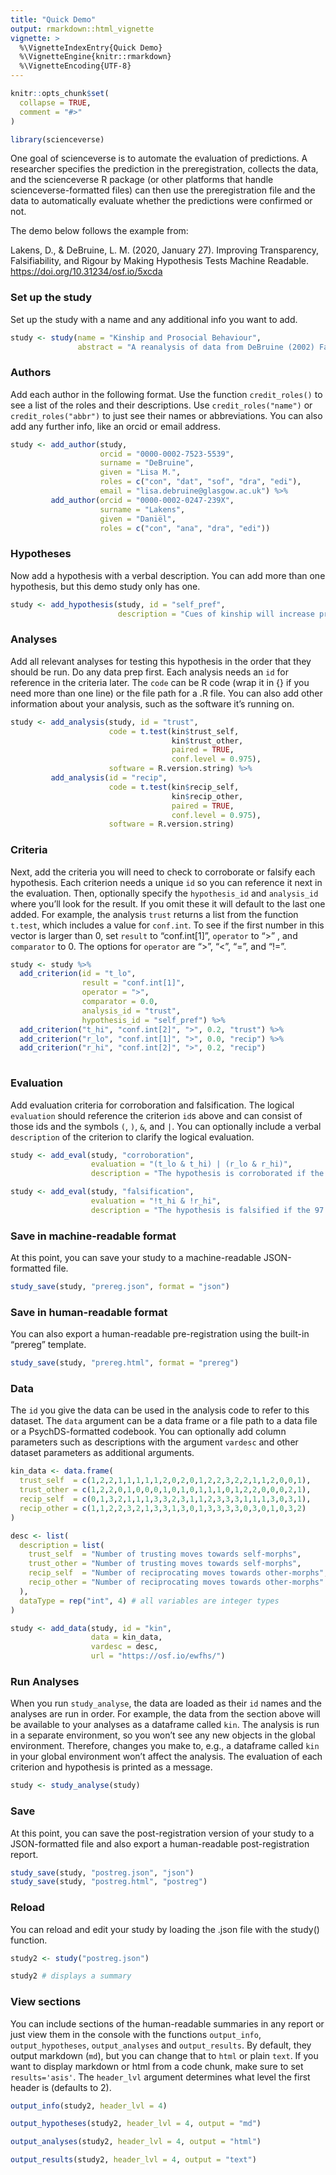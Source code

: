 ```yaml
---
title: "Quick Demo"
output: rmarkdown::html_vignette
vignette: >
  %\VignetteIndexEntry{Quick Demo}
  %\VignetteEngine{knitr::rmarkdown}
  %\VignetteEncoding{UTF-8}
---
```


```r
knitr::opts_chunk$set(
  collapse = TRUE,
  comment = "#>"
)
```

```r
library(scienceverse)
```

One goal of scienceverse is to automate the evaluation of predictions. A researcher specifies the prediction in the preregistration, collects the data, and the scienceverse R package (or other platforms that handle scienceverse-formatted files) can then use the preregistration file and the data to automatically evaluate whether the predictions were confirmed or not.

The demo below follows the example from: 

Lakens, D., & DeBruine, L. M. (2020, January 27). Improving Transparency, Falsifiability, and Rigour by Making Hypothesis Tests Machine Readable. <https://doi.org/10.31234/osf.io/5xcda>

### Set up the study

Set up the study with a name and any additional info you want to add.

```r
study <- study(name = "Kinship and Prosocial Behaviour",
               abstract = "A reanalysis of data from DeBruine (2002) Facial Resemblance Enhances Trust, PRSLB.")
```

### Authors

Add each author in the following format. Use the function `credit_roles()` to see a list of the roles and their descriptions. Use `credit_roles("name")` or `credit_roles("abbr")` to just see their names or abbreviations. You can also add any further info, like an orcid or email address.

```r
study <- add_author(study, 
                    orcid = "0000-0002-7523-5539",
                    surname = "DeBruine",
                    given = "Lisa M.",
                    roles = c("con", "dat", "sof", "dra", "edi"),
                    email = "lisa.debruine@glasgow.ac.uk") %>%
         add_author(orcid = "0000-0002-0247-239X",
                    surname = "Lakens",
                    given = "Daniël",
                    roles = c("con", "ana", "dra", "edi"))
```

### Hypotheses

Now add a hypothesis with a verbal description. You can add more than one hypothesis, but this demo study only has one.

```r
study <- add_hypothesis(study, id = "self_pref",
                        description = "Cues of kinship will increase prosocial behaviour. Cues of kinship will be manipulated by morphed facial self-resemblance. Prosocial behaviour will be measured by responses in the trust game. The prediction is that the number of trusting AND/OR reciprocating moves will be greater to self morphs than to other morphs.")
```

### Analyses

Add all relevant analyses for testing this hypothesis in the order that they should be run. Do any data prep first. Each analysis needs an `id` for reference in the criteria later. The `code` can be R code (wrap it in {} if you need more than one line) or the file path for a .R file. You can also add other information about your analysis, such as the software it's running on. 

```r
study <- add_analysis(study, id = "trust",
                      code = t.test(kin$trust_self, 
                                    kin$trust_other, 
                                    paired = TRUE, 
                                    conf.level = 0.975), 
                      software = R.version.string) %>%
         add_analysis(id = "recip",
                      code = t.test(kin$recip_self,
                                    kin$recip_other,
                                    paired = TRUE,
                                    conf.level = 0.975), 
                      software = R.version.string)
```

### Criteria

Next, add the criteria you will need to check to corroborate or falsify each hypothesis. Each criterion needs a unique `id` so you can reference it next in the evaluation. Then, optionally specify the `hypothesis_id` and `analysis_id` where you'll look for the result. If you omit these it will default to the last one added. For example, the analysis `trust` returns a list from the function `t.test`, which includes a value for `conf.int`. To see if the first number in this vector is larger than 0, set `result` to "conf.int[1]", `operator` to ">" , and `comparator` to $0$. The options for `operator` are ">", "<", "=", and "!=".

```r
study <- study %>%
  add_criterion(id = "t_lo",
                result = "conf.int[1]",
                operator = ">",
                comparator = 0.0,
                analysis_id = "trust",
                hypothesis_id = "self_pref") %>%
  add_criterion("t_hi", "conf.int[2]", ">", 0.2, "trust") %>%
  add_criterion("r_lo", "conf.int[1]", ">", 0.0, "recip") %>%
  add_criterion("r_hi", "conf.int[2]", ">", 0.2, "recip")
  
```

### Evaluation

Add evaluation criteria for corroboration and falsification. The logical `evaluation` should reference the criterion `id`s above and can consist of those ids and the symbols `(`, `)`, `&`, and `|`. You can optionally include a verbal `description` of the criterion to clarify the logical evaluation.

```r
study <- add_eval(study, "corroboration",
                  evaluation = "(t_lo & t_hi) | (r_lo & r_hi)",
                  description = "The hypothesis is corroborated if the 97.5% CI lower bound is greater than 0 and the 97.5% CI upper bound is greater than 0.2 (the SESOI) for either the trust or reciprocation moves.")

study <- add_eval(study, "falsification",
                  evaluation = "!t_hi & !r_hi",
                  description = "The hypothesis is falsified if the 97.5% CI upper bound is smaller than 0.2 (the SESOI) for both trust and reciprocation.")
```


### Save in machine-readable format

At this point, you can save your study to a machine-readable JSON-formatted file.

```r
study_save(study, "prereg.json", format = "json")
```

### Save in human-readable format

You can also export a human-readable pre-registration using the built-in "prereg" template.

```r
study_save(study, "prereg.html", format = "prereg")
```

### Data

The `id` you give the data can be used in the analysis code to refer to this dataset. The `data` argument can be a data frame or a file path to a data file or a PsychDS-formatted codebook. You can optionally add column parameters such as descriptions with the argument `vardesc` and other dataset parameters as additional arguments.

```r

kin_data <- data.frame(
  trust_self  = c(1,2,2,1,1,1,1,1,2,0,2,0,1,2,2,3,2,2,1,1,2,0,0,1),
  trust_other = c(1,2,2,0,1,0,0,0,1,0,1,0,1,1,1,0,1,2,2,0,0,0,2,1),
  recip_self  = c(0,1,3,2,1,1,1,3,3,2,3,1,1,2,3,3,3,1,1,1,3,0,3,1),
  recip_other = c(1,1,2,2,3,2,1,3,3,1,3,0,1,3,3,3,3,0,3,0,1,0,3,2)
)

desc <- list(
  description = list(
    trust_self  = "Number of trusting moves towards self-morphs",
    trust_other = "Number of trusting moves towards self-morphs",
    recip_self  = "Number of reciprocating moves towards other-morphs",
    recip_other = "Number of reciprocating moves towards other-morphs"
  ),
  dataType = rep("int", 4) # all variables are integer types
)

study <- add_data(study, id = "kin", 
                  data = kin_data, 
                  vardesc = desc, 
                  url = "https://osf.io/ewfhs/")

```

### Run Analyses

When you run `study_analyse`, the data are loaded as their `id` names and the analyses are run in order. For example, the data from the section above will be available to your analyses as a dataframe called `kin`. The analysis is run in a separate environment, so you won't see any new objects in the global environment. Therefore, changes you make to, e.g., a dataframe called `kin` in your global environment won't affect the analysis. The evaluation of each criterion and hypothesis is printed as a message.

```r
study <- study_analyse(study)
```


### Save

At this point, you can save the post-registration version of your study to a JSON-formatted file and also export a human-readable post-registration report.

```r
study_save(study, "postreg.json", "json")
study_save(study, "postreg.html", "postreg")
```

### Reload

You can reload and edit your study by loading the .json file with the study() function.

```r
study2 <- study("postreg.json")

study2 # displays a summary
```


### View sections

You can include sections of the human-readable summaries in any report or just view them in the console with the functions `output_info`, `output_hypotheses`, `output_analyses` and `output_results`. By default, they output markdown (`md`), but you can change that to `html` or plain `text`. If you want to display markdown or html from a code chunk, make sure to set `results='asis'`. The `header_lvl` argument determines what level the first header is (defaults to 2).

```r
output_info(study2, header_lvl = 4)
```

```r
output_hypotheses(study2, header_lvl = 4, output = "md")
```

```r
output_analyses(study2, header_lvl = 4, output = "html")
```

```r
output_results(study2, header_lvl = 4, output = "text")
```


